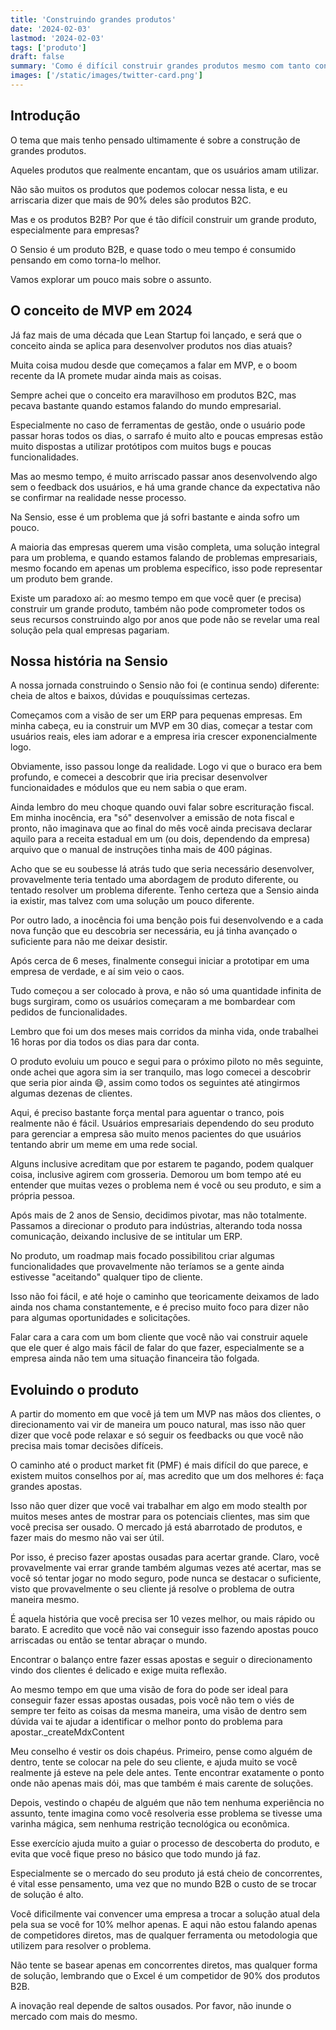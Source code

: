 ```yaml
---
title: 'Construindo grandes produtos'
date: '2024-02-03'
lastmod: '2024-02-03'
tags: ['produto']
draft: false
summary: 'Como é difícil construir grandes produtos mesmo com tanto conhecimento disponível'
images: ['/static/images/twitter-card.png']
---
```


## Introdução

O tema que mais tenho pensado ultimamente é sobre a construção de grandes produtos.

Aqueles produtos que realmente encantam, que os usuários amam utilizar.

Não são muitos os produtos que podemos colocar nessa lista, e eu arriscaria dizer que mais de 90% deles são produtos B2C.

Mas e os produtos B2B? Por que é tão difícil construir um grande produto, especialmente para empresas?

O Sensio é um produto B2B, e quase todo o meu tempo é consumido pensando em como torna-lo melhor.

Vamos explorar um pouco mais sobre o assunto.

## O conceito de MVP em 2024

Já faz mais de uma década que Lean Startup foi lançado, e será que o conceito ainda se aplica para desenvolver produtos nos dias atuais?

Muita coisa mudou desde que começamos a falar em MVP, e o boom recente da IA promete mudar ainda mais as coisas.

Sempre achei que o conceito era maravilhoso em produtos B2C, mas pecava bastante quando estamos falando do mundo empresarial.

Especialmente no caso de ferramentas de gestão, onde o usuário pode passar horas todos os dias, o sarrafo é muito alto e poucas empresas estão muito dispostas a utilizar protótipos com muitos bugs e poucas funcionalidades.

Mas ao mesmo tempo, é muito arriscado passar anos desenvolvendo algo sem o feedback dos usuários, e há uma grande chance da expectativa não se confirmar na realidade nesse processo.

Na Sensio, esse é um problema que já sofri bastante e ainda sofro um pouco.

A maioria das empresas querem uma visão completa, uma solução integral para um problema, e quando estamos falando de problemas empresariais, mesmo focando em apenas um problema específico, isso pode representar um produto bem grande.

Existe um paradoxo aí: ao mesmo tempo em que você quer (e precisa) construir um grande produto, também não pode comprometer todos os seus recursos construindo algo por anos que pode não se revelar uma real solução pela qual empresas pagariam.

## Nossa história na Sensio

A nossa jornada construindo o Sensio não foi (e continua sendo) diferente: cheia de altos e baixos, dúvidas e pouquíssimas certezas.

Começamos com a visão de ser um ERP para pequenas empresas. Em minha cabeça, eu ia construir um MVP em 30 dias, começar a testar com usuários reais, eles iam adorar e a empresa iria crescer exponencialmente logo.

Obviamente, isso passou longe da realidade. Logo vi que o buraco era bem profundo, e comecei a descobrir que iria precisar desenvolver funcionaidades e módulos que eu nem sabia o que eram.

Ainda lembro do meu choque quando ouvi falar sobre escrituração fiscal. Em minha inocência, era "só" desenvolver a emissão de nota fiscal e pronto, não imaginava que ao final do mês você ainda precisava declarar aquilo para a receita estadual em um (ou dois, dependendo da empresa) arquivo que o manual de instruções tinha mais de 400 páginas.

Acho que se eu soubesse lá atrás tudo que seria necessário desenvolver, provavelmente teria tentado uma abordagem de produto diferente, ou tentado resolver um problema diferente. Tenho certeza que a Sensio ainda ia existir, mas talvez com uma solução um pouco diferente.

Por outro lado, a inocência foi uma benção pois fui desenvolvendo e a cada nova função que eu descobria ser necessária, eu já tinha avançado o suficiente para não me deixar desistir.

Após cerca de 6 meses, finalmente consegui iniciar a prototipar em uma empresa de verdade, e aí sim veio o caos. 

Tudo começou a ser colocado à prova, e não só uma quantidade infinita de bugs surgiram, como os usuários começaram a me bombardear com pedidos de funcionalidades.

Lembro que foi um dos meses mais corridos da minha vida, onde trabalhei 16 horas por dia todos os dias para dar conta.

O produto evoluiu um pouco e segui para o próximo piloto no mês seguinte, onde achei que agora sim ia ser tranquilo, mas logo comecei a descobrir que seria pior ainda 😄, assim como todos os seguintes até atingirmos algumas dezenas de clientes.

Aqui, é preciso bastante força mental para aguentar o tranco, pois realmente não é fácil. Usuários empresariais dependendo do seu produto para gerenciar a empresa são muito menos pacientes do que usuários tentando abrir um meme em uma rede social.

Alguns inclusive acreditam que por estarem te pagando, podem qualquer coisa, inclusive agirem com grosseria. Demorou um bom tempo até eu entender que muitas vezes o problema nem é você ou seu produto, e sim a própria pessoa. 

Após mais de 2 anos de Sensio, decidimos pivotar, mas não totalmente. Passamos a direcionar o produto para indústrias, alterando toda nossa comunicação, deixando inclusive de se intitular um ERP.

No produto, um roadmap mais focado possibilitou criar algumas funcionalidades que provavelmente não teríamos se a gente ainda estivesse "aceitando" qualquer tipo de cliente.

Isso não foi fácil, e até hoje o caminho que teoricamente deixamos de lado ainda nos chama constantemente, e é preciso muito foco para dizer não para algumas oportunidades e solicitações.

Falar cara a cara com um bom cliente que você não vai construir aquele que ele quer é algo mais fácil de falar do que fazer, especialmente se a empresa ainda não tem uma situação financeira tão folgada.

## Evoluindo o produto 

A partir do momento em que você já tem um MVP nas mãos dos clientes, o direcionamento vai vir de maneira um pouco natural, mas isso não quer dizer que você pode relaxar e só seguir os feedbacks ou que você não precisa mais tomar decisões difíceis.

O caminho até o product market fit (PMF) é mais difícil do que parece, e existem muitos conselhos por aí, mas acredito que um dos melhores é: faça grandes apostas. 

Isso não quer dizer que você vai trabalhar em algo em modo stealth por muitos meses antes de mostrar para os potenciais clientes, mas sim que você precisa ser ousado. O mercado já está abarrotado de produtos, e fazer mais do mesmo não vai ser útil.

Por isso, é preciso fazer apostas ousadas para acertar grande. Claro, você provavelmente vai errar grande também algumas vezes até acertar, mas se você só tentar jogar no modo seguro, pode nunca se destacar o suficiente, visto que provavelmente o seu cliente já resolve o problema de outra maneira mesmo.

É aquela história que você precisa ser 10 vezes melhor, ou mais rápido ou barato. E acredito que você não vai conseguir isso fazendo apostas pouco arriscadas ou então se tentar abraçar o mundo.

Encontrar o balanço entre fazer essas apostas e seguir o direcionamento vindo dos clientes é delicado e exige muita reflexão. 

Ao mesmo tempo em que uma visão de fora do pode ser ideal para conseguir fazer essas apostas ousadas, pois você não tem o viés de sempre ter feito as coisas da mesma maneira, uma visão de dentro sem dúvida vai te ajudar a identificar o melhor ponto do problema para apostar._createMdxContent

Meu conselho é vestir os dois chapéus. Primeiro, pense como alguém de dentro, tente se colocar na pele do seu cliente, e ajuda muito se você realmente já esteve na pele dele antes. Tente encontrar exatamente o ponto onde não apenas mais dói, mas que também é mais carente de soluções.

Depois, vestindo o chapéu de alguém que não tem nenhuma experiência no assunto, tente imagina como você resolveria esse problema se tivesse uma varinha mágica, sem nenhuma restrição tecnológica ou econômica. 

Esse exercício ajuda muito a guiar o processo de descoberta do produto, e evita que você fique preso no básico que todo mundo já faz. 

Especialmente se o mercado do seu produto já está cheio de concorrentes, é vital esse pensamento, uma vez que no mundo B2B o custo de se trocar de solução é alto. 

Você dificilmente vai convencer uma empresa a trocar a solução atual dela pela sua se você for 10% melhor apenas. E aqui não estou falando apenas de competidores diretos, mas de qualquer ferramenta ou metodologia que utilizem para resolver o problema. 

Não tente se basear apenas em concorrentes diretos, mas qualquer forma de solução, lembrando que o Excel é um competidor de 90% dos produtos B2B.

A inovação real depende de saltos ousados. Por favor, não inunde o mercado com mais do mesmo.



